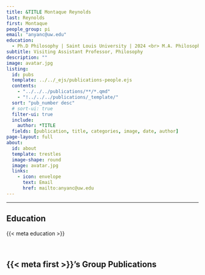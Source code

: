 ```yaml
---
title: &TITLE Montaque Reynolds
last: Reynolds
first: Montaque
people_group: pi
email: "anyanc@uw.edu"
education:
  - Ph.D Philosophy | Saint Louis University | 2024 <br> M.A. Philosophy | Oklahoma State University | 2017 <br> B.A. Philosophy | Seattle Pacific University | 2015
subtitle: Visiting Assistant Professor, Philosophy
description: ""
image: avatar.jpg
listing:
  id: pubs
  template: ../../_ejs/publications-people.ejs
  contents:
    - "../../../publications/**/*.qmd"
    - "!../../../publications/_template/"
  sort: "pub_number desc"
  # sort-ui: true
  filter-ui: true
  include:
    author: *TITLE
  fields: [publication, title, categories, image, date, author]
page-layout: full
about:
  id: about
  template: trestles
  image-shape: round
  image: avatar.jpg
  links:
    - icon: envelope
      text: Email
      href: mailto:anyanc@uw.edu
---
```


<hr>


:::{#about}



## Education
{{< meta education >}}

<br>

:::

## {{< meta first >}}'s Group Publications

:::{#pubs}
:::
